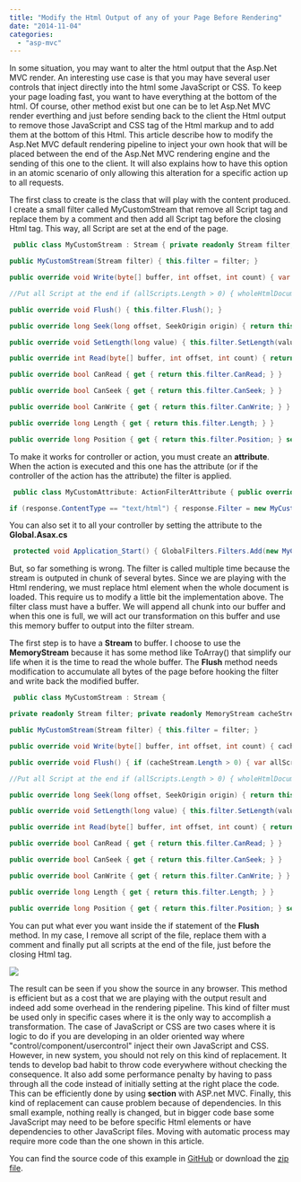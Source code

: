 ```yaml
---
title: "Modify the Html Output of any of your Page Before Rendering"
date: "2014-11-04"
categories: 
  - "asp-mvc"
---
```


In some situation, you may want to alter the html output that the Asp.Net MVC render. An interesting use case is that you may have several user controls that inject directly into the html some JavaScript or CSS. To keep your page loading fast, you want to have everything at the bottom of the html. Of course, other method exist but one can be to let Asp.Net MVC render everthing and just before sending back to the client the Html output to remove those JavaScript and CSS tag of the Html markup and to add them at the bottom of this Html. This article describe how to modify the Asp.Net MVC default rendering pipeline to inject your own hook that will be placed between the end of the Asp.Net MVC rendering engine and the sending of this one to the client. It will also explains how to have this option in an atomic scenario of only allowing this alteration for a specific action up to all requests.

The first class to create is the class that will play with the content produced. I create a small filter called MyCustomStream that remove all Script tag and replace them by a comment and then add all Script tag before the closing Html tag. This way, all Script are set at the end of the page. 
```csharp
 public class MyCustomStream : Stream { private readonly Stream filter;

public MyCustomStream(Stream filter) { this.filter = filter; }

public override void Write(byte[] buffer, int offset, int count) { var allScripts = new StringBuilder(); string wholeHtmlDocument = Encoding.UTF8.GetString(buffer, offset, count); var regex = new Regex(@"<script[^>]*>(?<script>([^<]|<[^/])*)</script>", RegexOptions.IgnoreCase | RegexOptions.Multiline); //Remove all Script Tag wholeHtmlDocument = regex.Replace(wholeHtmlDocument, m => { allScripts.Append(m.Groups["script"].Value); return "<!-- Removed Script -->"; });

//Put all Script at the end if (allScripts.Length > 0) { wholeHtmlDocument = wholeHtmlDocument.Replace("</html>", "<script type='text/javascript'>" + allScripts.ToString() + "</script></html>"); } buffer = Encoding.UTF8.GetBytes(wholeHtmlDocument); this.filter.Write(buffer, 0, buffer.Length); }

public override void Flush() { this.filter.Flush(); }

public override long Seek(long offset, SeekOrigin origin) { return this.filter.Seek(offset, origin); }

public override void SetLength(long value) { this.filter.SetLength(value); }

public override int Read(byte[] buffer, int offset, int count) { return this.filter.Read(buffer, offset, count); }

public override bool CanRead { get { return this.filter.CanRead; } }

public override bool CanSeek { get { return this.filter.CanSeek; } }

public override bool CanWrite { get { return this.filter.CanWrite; } }

public override long Length { get { return this.filter.Length; } }

public override long Position { get { return this.filter.Position; } set { this.filter.Position = value; } } } 
```

To make it works for controller or action, you must create an **attribute**. When the action is executed and this one has the attribute (or if the controller of the action has the attribute) the filter is applied.


```csharp
 public class MyCustomAttribute: ActionFilterAttribute { public override void OnActionExecuted(ActionExecutedContextfilterContext) { var response = filterContext.HttpContext.Response;

if (response.ContentType == "text/html") { response.Filter = new MyCustomStream(filterContext.HttpContext.Response.Filter); } } } 
```

You can also set it to all your controller by setting the attribute to the **Global.Asax.cs** 
```csharp
 protected void Application_Start() { GlobalFilters.Filters.Add(new MyCustomAttribute()); } 
```

But, so far something is wrong. The filter is called multiple time because the stream is outputed in chunk of several bytes. Since we are playing with the Html rendering, we must replace html element when the whole document is loaded. This require us to modify a little bit the implementation above. The filter class must have a buffer. We will append all chunk into our buffer and when this one is full, we will act our transformation on this buffer and use this memory buffer to output into the filter stream.

The first step is to have a **Stream** to buffer. I choose to use the **MemoryStream** because it has some method like ToArray() that simplify our life when it is the time to read the whole buffer. The **Flush** method needs modification to accumulate all bytes of the page before hooking the filter and write back the modified buffer. 
```csharp
 public class MyCustomStream : Stream {

private readonly Stream filter; private readonly MemoryStream cacheStream = new MemoryStream();

public MyCustomStream(Stream filter) { this.filter = filter; }

public override void Write(byte[] buffer, int offset, int count) { cacheStream.Write(buffer, 0, count); }

public override void Flush() { if (cacheStream.Length > 0) { var allScripts = new StringBuilder(); string wholeHtmlDocument = Encoding.UTF8.GetString(cacheStream.ToArray(), 0, (int)cacheStream.Length); var regex = new Regex(@"<script[^>]*>(?<script>([^<]|<[^/])*)</script>", RegexOptions.IgnoreCase | RegexOptions.Multiline); //Remove all Script Tag wholeHtmlDocument = regex.Replace(wholeHtmlDocument, m => { allScripts.Append(m.Groups[0].Value); return "<!-- Removed Script -->"; });

//Put all Script at the end if (allScripts.Length > 0) { wholeHtmlDocument = wholeHtmlDocument.Replace("</html>", "<script type='text/javascript'>" + allScripts.ToString() + "</script></html>"); } var buffer = Encoding.UTF8.GetBytes(wholeHtmlDocument); this.filter.Write(buffer, 0, buffer.Length); cacheStream.SetLength(0); } this.filter.Flush(); }

public override long Seek(long offset, SeekOrigin origin) { return this.filter.Seek(offset, origin); }

public override void SetLength(long value) { this.filter.SetLength(value); }

public override int Read(byte[] buffer, int offset, int count) { return this.filter.Read(buffer, offset, count); }

public override bool CanRead { get { return this.filter.CanRead; } }

public override bool CanSeek { get { return this.filter.CanSeek; } }

public override bool CanWrite { get { return this.filter.CanWrite; } }

public override long Length { get { return this.filter.Length; } }

public override long Position { get { return this.filter.Position; } set { this.filter.Position = value; } } } 
```

You can put what ever you want inside the if statement of the **Flush** method. In my case, I remove all script of the file, replace them with a comment and finally put all scripts at the end of the file, just before the closing Html tag.

![](images/MovingScriptToBottom-400x184.png)

The result can be seen if you show the source in any browser. This method is efficient but as a cost that we are playing with the output result and indeed add some overhead in the rendering pipeline. This kind of filter must be used only in specific cases where it is the only way to accomplish a transformation. The case of JavaScript or CSS are two cases where it is logic to do if you are developing in an older oriented way where "control/component/usercontrol" inject their own JavaScript and CSS. However, in new system, you should not rely on this kind of replacement. It tends to develop bad habit to throw code everywhere without checking the consequence. It also add some performance penalty by having to pass through all the code instead of initially setting at the right place the code. This can be efficiently done by using **section** with ASP.net MVC. Finally, this kind of replacement can cause problem because of dependencies. In this small example, nothing really is changed, but in bigger code base some JavaScript may need to be before specific Html elements or have dependencies to other JavaScript files. Moving with automatic process may require more code than the one shown in this article.

You can find the source code of this example in [GitHub](https://github.com/MrDesjardins/FilterExample) or download the [zip file](https://github.com/MrDesjardins/FilterExample/archive/master.zip).
